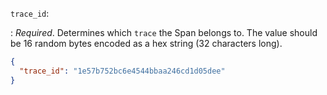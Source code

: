 `trace_id`:

: _Required_. Determines which `trace` the Span belongs to. The value should be 16 random bytes encoded as a hex string (32 characters long).

  ```json
  {
    "trace_id": "1e57b752bc6e4544bbaa246cd1d05dee"
  }
  ```
